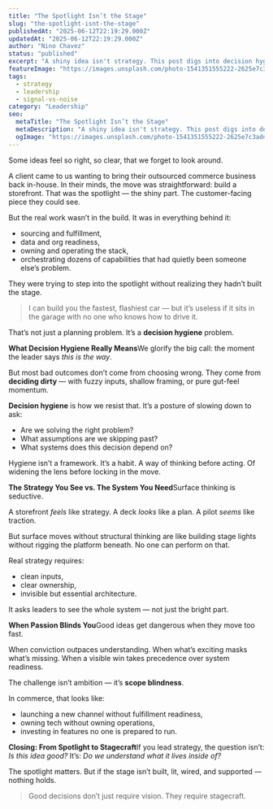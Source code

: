 ```yaml
---
title: "The Spotlight Isn’t the Stage"
slug: "the-spotlight-isnt-the-stage"
publishedAt: "2025-06-12T22:19:29.000Z"
updatedAt: "2025-06-12T22:19:29.000Z"
author: "Nino Chavez"
status: "published"
excerpt: "A shiny idea isn't strategy. This post digs into decision hygiene: the discipline of thinking beyond the spotlight, and seeing the systems, ownership, and scope your choices actually live inside."
featureImage: "https://images.unsplash.com/photo-1541351555222-2625e7c3adda?crop=entropy&cs=tinysrgb&fit=max&fm=jpg&ixid=M3wxMTc3M3wwfDF8c2VhcmNofDZ8fHNwb3RsaWdodHxlbnwwfHx8fDE3NDk3NjY2NzR8MA&ixlib=rb-4.1.0&q=80&w=2000"
tags:
  - strategy
  - leadership
  - signal-vs-noise
category: "Leadership"
seo:
  metaTitle: "The Spotlight Isn’t the Stage"
  metaDescription: "A shiny idea isn't strategy. This post digs into decision hygiene: the discipline of thinking beyond the spotlight, and seeing the systems, ownership, and scope your choices actually live inside."
  ogImage: "https://images.unsplash.com/photo-1541351555222-2625e7c3adda?crop=entropy&cs=tinysrgb&fit=max&fm=jpg&ixid=M3wxMTc3M3wwfDF8c2VhcmNofDZ8fHNwb3RsaWdodHxlbnwwfHx8fDE3NDk3NjY2NzR8MA&ixlib=rb-4.1.0&q=80&w=2000"
---
```


Some ideas feel so right, so clear, that we forget to look around.

A client came to us wanting to bring their outsourced commerce business back in-house. In their minds, the move was straightforward: build a storefront. That was the spotlight — the shiny part. The customer-facing piece they could see.

But the real work wasn’t in the build. It was in everything behind it:

- sourcing and fulfillment,
- data and org readiness,
- owning and operating the stack,
- orchestrating dozens of capabilities that had quietly been someone else’s problem.

They were trying to step into the spotlight without realizing they hadn’t built the stage.

> I can build you the fastest, flashiest car — but it’s useless if it sits in the garage with no one who knows how to drive it.

That’s not just a planning problem. It’s a **decision hygiene** problem.

**What Decision Hygiene Really Means**We glorify the big call: the moment the leader says *this is the way*.

But most bad outcomes don’t come from choosing wrong.
They come from **deciding dirty** — with fuzzy inputs, shallow framing, or pure gut-feel momentum.

**Decision hygiene** is how we resist that.
It’s a posture of slowing down to ask:

- Are we solving the right problem?
- What assumptions are we skipping past?
- What systems does this decision depend on?

Hygiene isn’t a framework. It’s a habit. A way of thinking before acting. Of widening the lens before locking in the move.

**The Strategy You See vs. The System You Need**Surface thinking is seductive.

A storefront *feels* like strategy. A deck *looks* like a plan. A pilot *seems* like traction.

But surface moves without structural thinking are like building stage lights without rigging the platform beneath. No one can perform on that.

Real strategy requires:

- clean inputs,
- clear ownership,
- invisible but essential architecture.

It asks leaders to see the whole system — not just the bright part.

**When Passion Blinds You**Good ideas get dangerous when they move too fast.

When conviction outpaces understanding.
When what’s exciting masks what’s missing.
When a visible win takes precedence over system readiness.

The challenge isn’t ambition — it’s **scope blindness**.

In commerce, that looks like:

- launching a new channel without fulfillment readiness,
- owning tech without owning operations,
- investing in features no one is prepared to run.

**Closing: From Spotlight to Stagecraft**If you lead strategy, the question isn’t: *Is this idea good?*
It’s: *Do we understand what it lives inside of?*

The spotlight matters. But if the stage isn’t built, lit, wired, and supported — nothing holds.

> Good decisions don’t just require vision. They require stagecraft.
